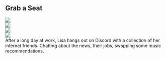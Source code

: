 <div className="m-5 p-5 bg-orange-900 rounded-md shadow-sm">

<h2 className="text-2xl font-bold mb-4 text-white">Grab a Seat</h2>

<div className="grid grid-cols-2">
  <div>
    <img
      className="rounded-tl-xl"
      src="https://mj-gallery.com/95641b3e-1bc6-437c-8412-3e2eddbda298/grid_0.png"
    />
  </div>
  <div>
    <img
      className="rounded-tr-xl"
      src="https://mj-gallery.com/95641b3e-1bc6-437c-8412-3e2eddbda298/grid_0.png"
    />
  </div>

  <div>
    <img src="https://mj-gallery.com/95641b3e-1bc6-437c-8412-3e2eddbda298/grid_0.png" />
  </div>

  <div>
    <img src="https://mj-gallery.com/95641b3e-1bc6-437c-8412-3e2eddbda298/grid_0.png" />
  </div>

  <div className="col-span-2 text-white mt-3">
    After a long day at work, Lisa hangs out on Discord with a collection of her
    internet friends. Chatting about the news, their jobs, swapping some music
    recommendations.
  </div>
</div>

</div>
